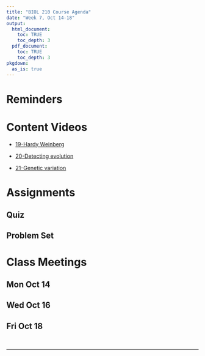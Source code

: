 ```yaml
---
title: "BIOL 210 Course Agenda"
date: "Week 7, Oct 14-18"
output: 
  html_document:
    toc: TRUE
    toc_depth: 3
  pdf_document:
    toc: TRUE
    toc_depth: 3
pkgdown:
  as_is: true
---
```

# Reminders

# Content Videos

* [19-Hardy Weinberg](https://drive.google.com/drive/folders/1xvkunHsgId4CdCz9wuEwAhGPOuWXRNq8?usp=drive_link)

* [20-Detecting evolution](https://drive.google.com/drive/folders/1y0bvaIrIMipt2848At1IHFvyg2SCVTvZ?usp=drive_link)

* [21-Genetic variation](https://drive.google.com/drive/folders/1y10YfBrOrRHZUftxzoOeXXbv9MlLfkmq?usp=drive_link)

# Assignments

## Quiz
## Problem Set

# Class Meetings

## Mon Oct 14

## Wed Oct 16

## Fri Oct 18
<br>

------------------------------------------------------------------------
